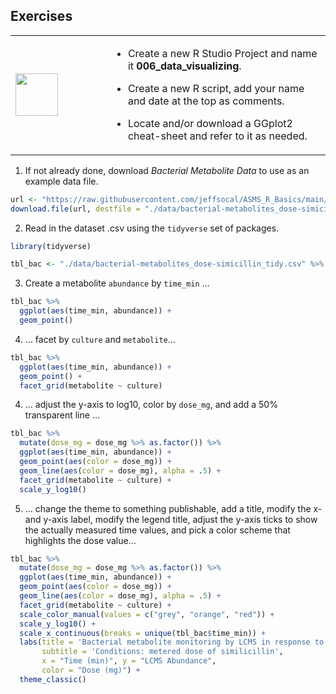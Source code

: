 ## Exercises {-}

+---------------------------------+---------------------------------------------------------------------------+
| ![](images/07.png){height="68"} | - Create a new R Studio Project and name it **006_data_visualizing**.     |
|                                 |                                                                           |
|                                 | - Create a new R script, add your name and date at the top as comments.   |
|                                 |                                                                           |
|                                 | - Locate and/or download a GGplot2 cheat-sheet and refer to it as needed. |
+---------------------------------+---------------------------------------------------------------------------+

1. If not already done, download *Bacterial Metabolite Data* to use as an example data file.
```r
url <- "https://raw.githubusercontent.com/jeffsocal/ASMS_R_Basics/main/data/bacterial-metabolites_dose-simicillin_tidy.csv"
download.file(url, destfile = "./data/bacterial-metabolites_dose-simicillin_tidy.csv")
```

2. Read in the dataset .csv using the `tidyverse` set of packages.
```r
library(tidyverse)

tbl_bac <- "./data/bacterial-metabolites_dose-simicillin_tidy.csv" %>% read_csv()
```

3. Create a metabolite `abundance` by `time_min` ...
```r
tbl_bac %>% 
  ggplot(aes(time_min, abundance)) + 
  geom_point()
```

4. ... facet by `culture` and `metabolite`...
```r
tbl_bac %>% 
  ggplot(aes(time_min, abundance)) + 
  geom_point() + 
  facet_grid(metabolite ~ culture)
```

4. ... adjust the y-axis to log10, color by `dose_mg`, and add a 50% transparent line ...
```r
tbl_bac %>% 
  mutate(dose_mg = dose_mg %>% as.factor()) %>%
  ggplot(aes(time_min, abundance)) + 
  geom_point(aes(color = dose_mg)) +
  geom_line(aes(color = dose_mg), alpha = .5) +
  facet_grid(metabolite ~ culture) +
  scale_y_log10()
```

5. ... change the theme to something publishable, add a title, modify the x- and y-axis label, modify the legend title, adjust the y-axis ticks to show the actually measured time values, and pick a color scheme that highlights the dose value...
```r
tbl_bac %>% 
  mutate(dose_mg = dose_mg %>% as.factor()) %>%
  ggplot(aes(time_min, abundance)) + 
  geom_point(aes(color = dose_mg)) +
  geom_line(aes(color = dose_mg), alpha = .5) +
  facet_grid(metabolite ~ culture) +
  scale_color_manual(values = c("grey", "orange", "red")) +
  scale_y_log10() +
  scale_x_continuous(breaks = unique(tbl_bac$time_min)) +
  labs(title = 'Bacterial metabolite monitoring by LCMS in response to antibiotic',
       subtitle = 'Conditions: metered dose of similicillin',
       x = "Time (min)", y = "LCMS Abundance",
       color = "Dose (mg)") +
  theme_classic()
```